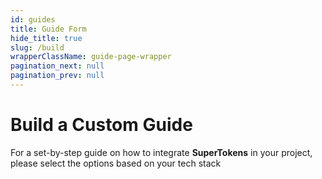 ```yaml
---
id: guides
title: Guide Form 
hide_title: true
slug: /build
wrapperClassName: guide-page-wrapper 
pagination_next: null
pagination_prev: null
---
```



# Build a Custom Guide 

For a set-by-step guide on how to integrate **SuperTokens** in your
project, please select the options based on your tech stack

<GuideForm />

